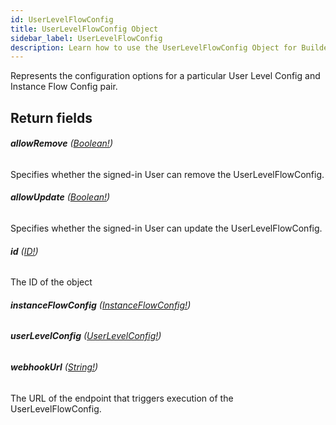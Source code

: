 ```yaml
---
id: UserLevelFlowConfig
title: UserLevelFlowConfig Object
sidebar_label: UserLevelFlowConfig
description: Learn how to use the UserLevelFlowConfig Object for Builder's API.
---
```


Represents the configuration options for a particular User Level Config and Instance Flow Config pair.

## Return fields

###### <b>allowRemove</b> ([Boolean!](/docs/composer/builder/api/schema/scalar/Boolean.mdx))

Specifies whether the signed-in User can remove the UserLevelFlowConfig.

###### <b>allowUpdate</b> ([Boolean!](/docs/composer/builder/api/schema/scalar/Boolean.mdx))

Specifies whether the signed-in User can update the UserLevelFlowConfig.

###### <b>id</b> ([ID!](/docs/composer/builder/api/schema/scalar/ID.mdx))

The ID of the object

###### <b>instanceFlowConfig</b> ([InstanceFlowConfig!](/docs/composer/builder/api/schema/object/InstanceFlowConfig.mdx))

###### <b>userLevelConfig</b> ([UserLevelConfig!](/docs/composer/builder/api/schema/object/UserLevelConfig.mdx))

###### <b>webhookUrl</b> ([String!](/docs/composer/builder/api/schema/scalar/String.mdx))

The URL of the endpoint that triggers execution of the UserLevelFlowConfig.
